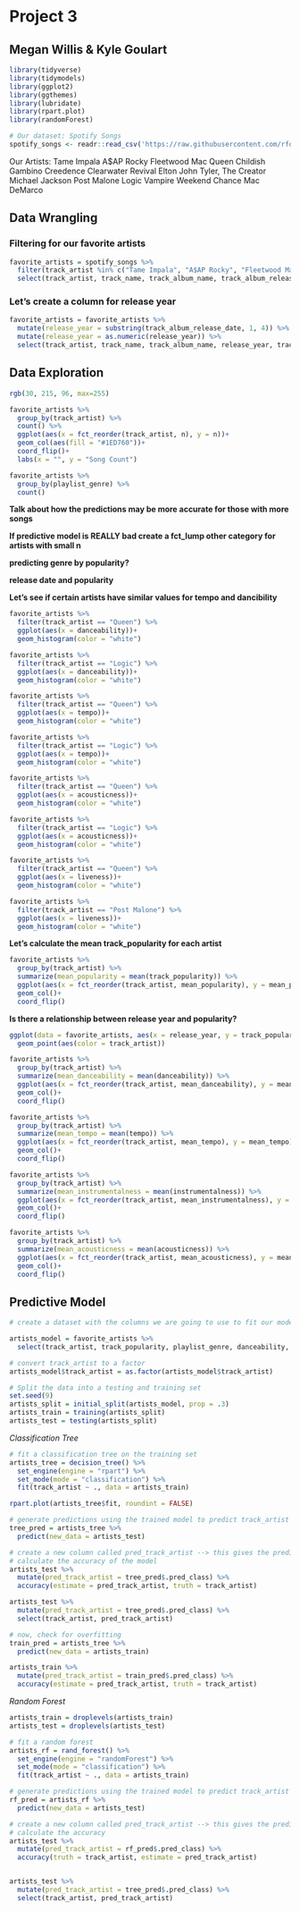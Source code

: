 # Project 3
## Megan Willis & Kyle Goulart

```r
library(tidyverse)
library(tidymodels)
library(ggplot2)
library(ggthemes)
library(lubridate)
library(rpart.plot)
library(randomForest)
```


```r
# Our dataset: Spotify Songs
spotify_songs <- readr::read_csv('https://raw.githubusercontent.com/rfordatascience/tidytuesday/master/data/2020/2020-01-21/spotify_songs.csv')
```

Our Artists:
Tame Impala
A$AP Rocky
Fleetwood Mac
Queen
Childish Gambino
Creedence Clearwater Revival
Elton John
Tyler, The Creator
Michael Jackson
Post Malone
Logic
Vampire Weekend
Chance
Mac DeMarco

## Data Wrangling

### Filtering for our favorite artists
```r
favorite_artists = spotify_songs %>% 
  filter(track_artist %in% c("Tame Impala", "A$AP Rocky", "Fleetwood Mac", "Queen", "Childish Gambino", "Creedence Clearwater Revival", "Elton John", "Tyler, The Creator", "Michael Jackson", "Post Malone", "Logic", "Vampire Weekend", "Chance the Rapper", "Mac DeMarco")) %>% 
  select(track_artist, track_name, track_album_name, track_album_release_date, track_popularity, playlist_genre, danceability, energy, loudness, speechiness, acousticness, instrumentalness, liveness, tempo, duration_ms)
```

### Let's create a column for release year
```r
favorite_artists = favorite_artists %>% 
  mutate(release_year = substring(track_album_release_date, 1, 4)) %>% 
  mutate(release_year = as.numeric(release_year)) %>% 
  select(track_artist, track_name, track_album_name, release_year, track_popularity, playlist_genre, danceability, energy, loudness, speechiness, acousticness, instrumentalness, liveness, tempo, duration_ms)
```


## Data Exploration

```r
rgb(30, 215, 96, max=255)

favorite_artists %>% 
  group_by(track_artist) %>% 
  count() %>% 
  ggplot(aes(x = fct_reorder(track_artist, n), y = n))+
  geom_col(aes(fill = "#1ED760"))+
  coord_flip()+
  labs(x = "", y = "Song Count")
```

```r
favorite_artists %>% 
  group_by(playlist_genre) %>% 
  count()
```

**Talk about how the predictions may be more accurate for those with more songs**

**If predictive model is REALLY bad create a fct_lump other category for artists with small n**

**predicting genre by popularity?**

**release date and popularity**


**Let's see if certain artists have similar values for tempo and dancibility**

```r
favorite_artists %>% 
  filter(track_artist == "Queen") %>%   
  ggplot(aes(x = danceability))+
  geom_histogram(color = "white")

favorite_artists %>% 
  filter(track_artist == "Logic") %>% 
  ggplot(aes(x = danceability))+
  geom_histogram(color = "white")

favorite_artists %>% 
  filter(track_artist == "Queen") %>%   
  ggplot(aes(x = tempo))+
  geom_histogram(color = "white")

favorite_artists %>% 
  filter(track_artist == "Logic") %>% 
  ggplot(aes(x = tempo))+
  geom_histogram(color = "white")

favorite_artists %>% 
  filter(track_artist == "Queen") %>%   
  ggplot(aes(x = acousticness))+
  geom_histogram(color = "white")

favorite_artists %>% 
  filter(track_artist == "Logic") %>% 
  ggplot(aes(x = acousticness))+
  geom_histogram(color = "white")

favorite_artists %>% 
  filter(track_artist == "Queen") %>%   
  ggplot(aes(x = liveness))+
  geom_histogram(color = "white")

favorite_artists %>% 
  filter(track_artist == "Post Malone") %>% 
  ggplot(aes(x = liveness))+
  geom_histogram(color = "white")
```

**Let's calculate the mean track_popularity for each artist**

```r
favorite_artists %>% 
  group_by(track_artist) %>% 
  summarize(mean_popularity = mean(track_popularity)) %>% 
  ggplot(aes(x = fct_reorder(track_artist, mean_popularity), y = mean_popularity))+
  geom_col()+
  coord_flip()
```

**Is there a relationship between release year and popularity?**

```r
ggplot(data = favorite_artists, aes(x = release_year, y = track_popularity))+
  geom_point(aes(color = track_artist))
```

```r
favorite_artists %>% 
  group_by(track_artist) %>% 
  summarize(mean_danceability = mean(danceability)) %>% 
  ggplot(aes(x = fct_reorder(track_artist, mean_danceability), y = mean_danceability))+
  geom_col()+
  coord_flip()
```

```r
favorite_artists %>% 
  group_by(track_artist) %>% 
  summarize(mean_tempo = mean(tempo)) %>% 
  ggplot(aes(x = fct_reorder(track_artist, mean_tempo), y = mean_tempo))+
  geom_col()+
  coord_flip()
```

```r
favorite_artists %>% 
  group_by(track_artist) %>% 
  summarize(mean_instrumentalness = mean(instrumentalness)) %>% 
  ggplot(aes(x = fct_reorder(track_artist, mean_instrumentalness), y = mean_instrumentalness))+
  geom_col()+
  coord_flip()
```


```r
favorite_artists %>% 
  group_by(track_artist) %>% 
  summarize(mean_acousticness = mean(acousticness)) %>% 
  ggplot(aes(x = fct_reorder(track_artist, mean_acousticness), y = mean_acousticness))+
  geom_col()+
  coord_flip()
```


## Predictive Model

```r
# create a dataset with the columns we are going to use to fit our model

artists_model = favorite_artists %>% 
  select(track_artist, track_popularity, playlist_genre, danceability, energy, loudness, speechiness, acousticness, instrumentalness, liveness, tempo, release_year)

# convert track_artist to a factor
artists_model$track_artist = as.factor(artists_model$track_artist)
```

```r
# Split the data into a testing and training set
set.seed(9)
artists_split = initial_split(artists_model, prop = .3)
artists_train = training(artists_split)
artists_test = testing(artists_split)
```
*Classification Tree*
```r
# fit a classification tree on the training set
artists_tree = decision_tree() %>% 
  set_engine(engine = "rpart") %>% 
  set_mode(mode = "classification") %>% 
  fit(track_artist ~ ., data = artists_train)

rpart.plot(artists_tree$fit, roundint = FALSE)
```

```r
# generate predictions using the trained model to predict track_artist for the testing set
tree_pred = artists_tree %>% 
  predict(new_data = artists_test)

# create a new column called pred_track_artist --> this gives the predicted track_artist based on our model
# calculate the accuracy of the model
artists_test %>% 
  mutate(pred_track_artist = tree_pred$.pred_class) %>% 
  accuracy(estimate = pred_track_artist, truth = track_artist)

artists_test %>% 
  mutate(pred_track_artist = tree_pred$.pred_class) %>% 
  select(track_artist, pred_track_artist)
```

```r
# now, check for overfitting
train_pred = artists_tree %>% 
  predict(new_data = artists_train)

artists_train %>% 
  mutate(pred_track_artist = train_pred$.pred_class) %>% 
  accuracy(estimate = pred_track_artist, truth = track_artist)
```

*Random Forest*
```r
artists_train = droplevels(artists_train)
artists_test = droplevels(artists_test)

# fit a random forest
artists_rf = rand_forest() %>% 
  set_engine(engine = "randomForest") %>% 
  set_mode(mode = "classification") %>% 
  fit(track_artist ~ ., data = artists_train)
```

```r
# generate predictions using the trained model to predict track_artist for the testing set
rf_pred = artists_rf %>% 
  predict(new_data = artists_test)

# create a new column called pred_track_artist --> this gives the predicted track_artist based on our random forest
# calculate the accuracy
artists_test %>% 
  mutate(pred_track_artist = rf_pred$.pred_class) %>% 
  accuracy(truth = track_artist, estimate = pred_track_artist)


artists_test %>% 
  mutate(pred_track_artist = tree_pred$.pred_class) %>% 
  select(track_artist, pred_track_artist)
```


